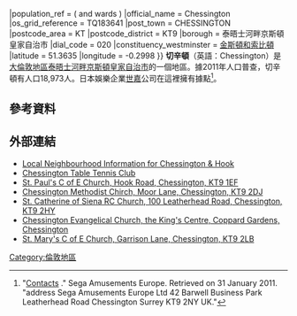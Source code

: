 {{infobox UK place|
|static_image_name        = Burnt Stub Mansion - geograph.org.uk - 167101.jpg
|static_image_caption     = [[Burnt_Stub_Mansion|Burnt Stub Mansion]]
|country                  = England
|region                   = London
|population               = {{#expr:{{london ward populations|00AXGB|population}}+{{london ward populations|00AXGC|population}}}}
|population_ref           = ({{london ward populations|00AXGB|ward}} and {{london ward populations|00AXGC|ward}} wards {{london ward populations|year}}){{london ward populations|reference}}
|official_name            = Chessington
|os_grid_reference        = TQ183641
|post_town                = CHESSINGTON
|postcode_area            = KT
|postcode_district        = KT9
|borough           = 泰晤士河畔京斯頓皇家自治市
|dial_code                = 020
|constituency_westminster = [[金斯頓和索比頓_(英國國會選區)|金斯頓和索比頓]]
|latitude                 = 51.3635
|longitude                = -0.2998
}}
'''切辛頓'''（英語：Chessington）是[[大倫敦地區|大倫敦地區]][[泰晤士河畔京斯頓皇家自治市|泰晤士河畔京斯頓皇家自治市]]的一個地區。據2011年人口普查，切辛頓有人口18,973人。日本娛樂企業[[世嘉|世嘉]]公司在這裡擁有據點<ref>"[http://www.sega-amusements.co.uk/ Contacts] {{Wayback|url=http://www.sega-amusements.co.uk/ |date=20121230201418 }}." Sega Amusements Europe. Retrieved on 31 January 2011. "address Sega Amusements Europe Ltd 42 Barwell Business Park Leatherhead Road Chessington Surrey KT9 2NY UK."</ref>。

==參考資料==
{{reflist}}
==外部連結==
* [https://web.archive.org/web/20070609122424/http://www.kingston.gov.uk/information/nhoodhome/so.htm Local Neighbourhood Information for Chessington & Hook]
* [http://www.chessingtonttc.co.uk/ Chessington Table Tennis Club] {{Wayback|url=http://www.chessingtonttc.co.uk/ |date=20200727205329 }}
* [http://www.stpaulschurchhook.org.uk St. Paul's C of E Church, Hook Road, Chessington, KT9 1EF] {{Wayback|url=http://www.stpaulschurchhook.org.uk/ |date=20180912144728 }}
* [http://www.chessingtonmethodist.org.uk Chessington Methodist Chirch, Moor Lane, Chessington,  KT9 2DJ] {{Wayback|url=http://www.chessingtonmethodist.org.uk/ |date=20190101043444 }}
* [http://www.stcatherineofsiena.org.uk St. Catherine of Siena RC Church, 100 Leatherhead Road, Chessington, KT9 2HY] {{Wayback|url=http://www.stcatherineofsiena.org.uk/ |date=20201024180057 }}
* [http://www.thekingscentre.org.uk Chessington Evangelical Church, the King's Centre, Coppard Gardens, Chessington] {{Wayback|url=http://www.thekingscentre.org.uk/ |date=20201101061711 }}
* [http://www.stmaryschessington.org St. Mary's C of E Church, Garrison Lane, Chessington, KT9 2LB] {{Wayback|url=http://www.stmaryschessington.org/ |date=20200921084638 }}
[[Category:倫敦地區|Category:倫敦地區]]